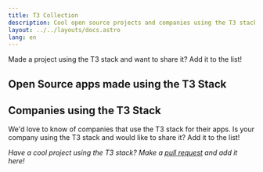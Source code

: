 ```yaml
---
title: T3 Collection
description: Cool open source projects and companies using the T3 stack
layout: ../../layouts/docs.astro
lang: en
---
```


Made a project using the T3 stack and want to share it? Add it to the list!

## Open Source apps made using the T3 Stack

<OpenSourceAppList />


## Companies using the T3 Stack

We'd love to know of companies that use the T3 stack for their apps. Is your company using the T3 stack and would like to share it? Add it to the list!

<CompanyList/>

_Have a cool project using the T3 stack? Make a [pull request](https://github.com/t3-oss/create-t3-app/tree/next/www/src/pages/en/t3-collection.md) and add it here!_
